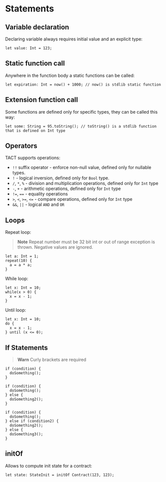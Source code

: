 # Statements

## Variable declaration

Declaring variable always requires initial value and an explicit type:

```
let value: Int = 123;
```

## Static function call

Anywhere in the function body a static functions can be called:

```
let expiration: Int = now() + 1000; // now() is stdlib static function
```

## Extension function call

Some functions are defined only for specific types, they can be called this way:

```
let some: String = 95.toString(); // toString() is a stdlib function that is defined on Int type
```

## Operators

TACT supports operations:

* `!!` suffix operator - enforce non-null value, defined only for nullable types.
* `!` - logical inversion, defined only for `Bool` type.
* `/`, `*`, `%` - division and multiplication operations, defined only for `Int` type
* `-`, `+` - arithmetic operations, defined only for `Int` type
* `!=`, `==` - equality operations
* `>`, `<`, `>=`, `<=` - compare operations, defined only for `Int` type
* `&&`, `||` - logical `AND` and `OR`

## Loops

Repeat loop:

> **Note**
> Repeat number must be 32 bit int or out of range exception is thrown. Negative values are ignored.

```
let a: Int = 1;
repeat(10) {
  a = a * a;
}
```

While loop:

```
let x: Int = 10;
while(x > 0) {
  x = x - 1;
}
```

Until loop:

```
let x: Int = 10;
do {
  x = x - 1;
} until (x <= 0);
```

## If Statements

> **Warn**
> Curly brackets are required

```
if (condition) {
  doSomething();
}
```

```
if (condition) {
  doSomething();
} else {
  doSomething2();
}
```

```
if (condition) {
  doSomething();
} else if (condition2) {
  doSomething2();
} else {
  doSomething3();
}
```

## initOf

Allows to compute init state for a contract:

```
let state: StateInit = initOf Contract(123, 123);
```
